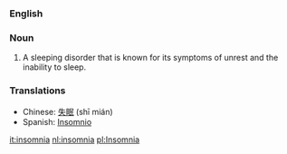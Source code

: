 ===English===

===Noun===
#A sleeping disorder that is known for its symptoms of unrest and the inability to sleep.

===Translations===
*Chinese: [[失眠]] (shī mián)
*Spanish: [[Insomnio]]

[[it:insomnia]]
[[nl:insomnia]]
[[pl:Insomnia]]